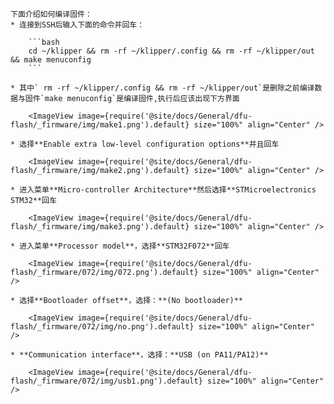 

    下面介绍如何编译固件：
    * 连接到SSH后输入下面的命令并回车：

        ```bash
        cd ~/klipper && rm -rf ~/klipper/.config && rm -rf ~/klipper/out && make menuconfig
        ```

    * 其中` rm -rf ~/klipper/.config && rm -rf ~/klipper/out`是删除之前编译数据与固件`make menuconfig`是编译固件,执行后应该出现下方界面

        <ImageView image={require('@site/docs/General/dfu-flash/_firmware/img/make1.png').default} size="100%" align="Center" />

    * 选择**Enable extra low-level configuration options**并且回车

        <ImageView image={require('@site/docs/General/dfu-flash/_firmware/img/make2.png').default} size="100%" align="Center" />

    * 进入菜单**Micro-controller Architecture**然后选择**STMicroelectronics STM32**回车

        <ImageView image={require('@site/docs/General/dfu-flash/_firmware/img/make3.png').default} size="100%" align="Center" />

    * 进入菜单**Processor model**，选择**STM32F072**回车

        <ImageView image={require('@site/docs/General/dfu-flash/_firmware/072/img/072.png').default} size="100%" align="Center" />

    * 选择**Bootloader offset**，选择：**(No bootloader)**

        <ImageView image={require('@site/docs/General/dfu-flash/_firmware/072/img/no.png').default} size="100%" align="Center" />

    * **Communication interface**，选择：**USB (on PA11/PA12)**

        <ImageView image={require('@site/docs/General/dfu-flash/_firmware/072/img/usb1.png').default} size="100%" align="Center" />